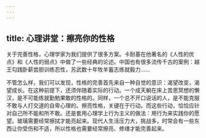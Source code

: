 ```yaml
---
---
---
```

title: 心理讲堂：擦亮你的性格
---



关于完善性格，心理学家为我们提供了很多方案。卡耐基在他著名的《人性的优点》和《人性的弱点》中做了一些经典的论述。中国也有很多流传千古的案例：越王勾践卧薪尝胆训练忍性，苏武数十年牧羊蓄志练就毅力……

不管怎么样，我们可以发现，性格的完善首先来自一种自觉的意识：渴望改变，渴望成长。在这种前提下，还须伴随着实际的行动。一个成天躺在床上苦思冥想的懒汉，是不可能练就勤勉果敢的性格的。同样，一个总不开口说话的人，是不能克服不敢与人打交道的自卑心理的。擦亮性格，关键在于行动。而这些行动，恰恰应针对自己所不能和所不敢。还是套用心理学上行为主义的做法：用行为来实践你的愿望。玻璃需要经常擦拭才能亮起来。现代人生活压力大，挑战多，时常会有一些东西让你受伤和不适，所以性格也需要经常擦亮、修缮才能完善起来。